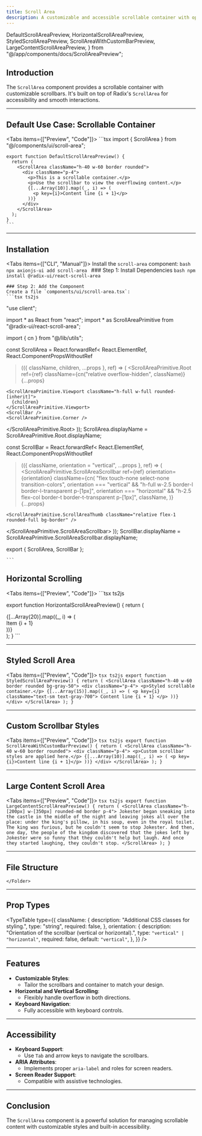 ```yaml
---
title: Scroll Area
description: A customizable and accessible scrollable container with optional scrollbars.
---
```



  DefaultScrollAreaPreview,
  HorizontalScrollAreaPreview,
  StyledScrollAreaPreview,
  ScrollAreaWithCustomBarPreview,
  LargeContentScrollAreaPreview,
} from "@/app/components/docs/ScrollAreaPreview";

## Introduction

The `ScrollArea` component provides a scrollable container with customizable scrollbars. It's built on top of Radix's `ScrollArea` for accessibility and smooth interactions.

---

## Default Use Case: Scrollable Container

<Tabs items={["Preview", "Code"]}>
  <Tab value="Preview" className="mx-auto h-72 pb-8 content-center items-center">
    <DefaultScrollAreaPreview />
  </Tab>
  <Tab value="Code">
    ```tsx
    import { ScrollArea } from "@/components/ui/scroll-area";

    export function DefaultScrollAreaPreview() {
      return (
        <ScrollArea className="h-40 w-60 border rounded">
          <div className="p-4">
            <p>This is a scrollable container.</p>
            <p>Use the scrollbar to view the overflowing content.</p>
            {[...Array(10)].map((_, i) => (
              <p key={i}>Content line {i + 1}</p>
            ))}
          </div>
        </ScrollArea>
      );
    }
    ```
  </Tab>
</Tabs>

---

## Installation

<Tabs items={["CLI", "Manual"]}>
  <Tab value="CLI">
    Install the `scroll-area` component:
    ```bash
    npx axionjs-ui add scroll-area
    ```
  </Tab>
  <Tab value="Manual">
    ### Step 1: Install Dependencies
    ```bash
npm install @radix-ui/react-scroll-area
    ```

    ### Step 2: Add the Component
    Create a file `components/ui/scroll-area.tsx`:
    ```tsx ts2js
 "use client";

import * as React from "react";
import * as ScrollAreaPrimitive from "@radix-ui/react-scroll-area";

import { cn } from "@/lib/utils";

const ScrollArea = React.forwardRef<
  React.ElementRef<typeof ScrollAreaPrimitive.Root>,
  React.ComponentPropsWithoutRef<typeof ScrollAreaPrimitive.Root>
>(({ className, children, ...props }, ref) => (
  <ScrollAreaPrimitive.Root
    ref={ref}
    className={cn("relative overflow-hidden", className)}
    {...props}
  >
    <ScrollAreaPrimitive.Viewport className="h-full w-full rounded-[inherit]">
      {children}
    </ScrollAreaPrimitive.Viewport>
    <ScrollBar />
    <ScrollAreaPrimitive.Corner />
  </ScrollAreaPrimitive.Root>
));
ScrollArea.displayName = ScrollAreaPrimitive.Root.displayName;

const ScrollBar = React.forwardRef<
  React.ElementRef<typeof ScrollAreaPrimitive.ScrollAreaScrollbar>,
  React.ComponentPropsWithoutRef<typeof ScrollAreaPrimitive.ScrollAreaScrollbar>
>(({ className, orientation = "vertical", ...props }, ref) => (
  <ScrollAreaPrimitive.ScrollAreaScrollbar
    ref={ref}
    orientation={orientation}
    className={cn(
      "flex touch-none select-none transition-colors",
      orientation === "vertical" &&
        "h-full w-2.5 border-l border-l-transparent p-[1px]",
      orientation === "horizontal" &&
        "h-2.5 flex-col border-t border-t-transparent p-[1px]",
      className,
    )}
    {...props}
  >
    <ScrollAreaPrimitive.ScrollAreaThumb className="relative flex-1 rounded-full bg-border" />
  </ScrollAreaPrimitive.ScrollAreaScrollbar>
));
ScrollBar.displayName = ScrollAreaPrimitive.ScrollAreaScrollbar.displayName;

export { ScrollArea, ScrollBar };

    ```
  </Tab>
</Tabs>

## Horizontal Scrolling

<Tabs items={["Preview", "Code"]}>
  <Tab value="Preview" className="mx-auto h-72 pb-8 content-center items-center">
    <HorizontalScrollAreaPreview />
  </Tab>
  <Tab value="Code">
    ```tsx ts2js
  
export function HorizontalScrollAreaPreview() {
  return (
    <ScrollArea className="w-96 whitespace-nowrap rounded-md border">
      <div className="flex space-x-4 p-4">
        {[...Array(20)].map((_, i) => (
          <div
            key={i}
            className="flex-none h-16 w-16 bg-gray-200 rounded text-center flex items-center justify-center"
          >
            Item {i + 1}
          </div>
        ))}
      </div>
      <ScrollBar orientation="horizontal" />
    </ScrollArea>
  );
}
    ```
  </Tab>
</Tabs>

---

## Styled Scroll Area

<Tabs items={["Preview", "Code"]}>
  <Tab value="Preview" className="mx-auto h-72 pb-8 content-center items-center">
    <StyledScrollAreaPreview />
  </Tab>
  <Tab value="Code">
    ```tsx ts2js
    export function StyledScrollAreaPreview() {
      return (
        <ScrollArea className="h-40 w-60 border rounded bg-gray-50">
          <div className="p-4">
            <p>Styled scrollable container.</p>
            {[...Array(15)].map((_, i) => (
              <p key={i} className="text-sm text-gray-700">
                Content line {i + 1}
              </p>
            ))}
          </div>
        </ScrollArea>
      );
    }
    ```
  </Tab>
</Tabs>

---

## Custom Scrollbar Styles

<Tabs items={["Preview", "Code"]}>
  <Tab value="Preview" className="mx-auto h-72 pb-8 content-center items-center">
    <ScrollAreaWithCustomBarPreview />
  </Tab>
  <Tab value="Code">
    ```tsx ts2js
    export function ScrollAreaWithCustomBarPreview() {
      return (
        <ScrollArea className="h-40 w-60 border rounded">
          <div className="p-4">
            <p>Custom scrollbar styles are applied here.</p>
            {[...Array(10)].map((_, i) => (
              <p key={i}>Content line {i + 1}</p>
            ))}
          </div>
        </ScrollArea>
      );
    }
    ```
  </Tab>
</Tabs>

---

## Large Content Scroll Area

<Tabs items={["Preview", "Code"]}>
  <Tab value="Preview" className="mx-auto h-72 pb-8 content-center items-center">
    <LargeContentScrollAreaPreview />
  </Tab>
  <Tab value="Code">
    ```tsx ts2js
export function LargeContentScrollAreaPreview() {
  return (
    <ScrollArea className="h-[200px] w-[350px] rounded-md border p-4">
      Jokester began sneaking into the castle in the middle of the night and
      leaving jokes all over the place: under the king's pillow, in his soup,
      even in the royal toilet. The king was furious, but he couldn't seem to
      stop Jokester. And then, one day, the people of the kingdom discovered
      that the jokes left by Jokester were so funny that they couldn't help but
      laugh. And once they started laughing, they couldn't stop.
    </ScrollArea>
  );
}
    ```
  </Tab>
</Tabs>

---

## File Structure

<Files>
  <Folder name="app" defaultOpen>
    <Folder name="components" defaultOpen>
      <Folder name="ui" defaultOpen>
        <File name="scroll-area.tsx" />
      </Folder>
  
    </Folder>
  </Folder>
</Files>

---

## Prop Types

<TypeTable
  type={{
    className: {
      description: "Additional CSS classes for styling.",
      type: "string",
      required: false,
    },
    orientation: {
      description: "Orientation of the scrollbar (vertical or horizontal).",
      type: `"vertical" | "horizontal"`,
      required: false,
      default: `"vertical"`,
    },
  }}
/>

---

## Features

- **Customizable Styles**:
  - Tailor the scrollbars and container to match your design.
- **Horizontal and Vertical Scrolling**:
  - Flexibly handle overflow in both directions.
- **Keyboard Navigation**:
  - Fully accessible with keyboard controls.

---

## Accessibility

- **Keyboard Support**:
  - Use `Tab` and arrow keys to navigate the scrollbars.
- **ARIA Attributes**:
  - Implements proper `aria-label` and roles for screen readers.
- **Screen Reader Support**:
  - Compatible with assistive technologies.

---

## Conclusion

The `ScrollArea` component is a powerful solution for managing scrollable content with customizable styles and built-in accessibility.
